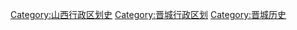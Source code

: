 [[Category:山西行政区划史|Category:山西行政区划史]]
[[Category:晋城行政区划|Category:晋城行政区划]]
[[Category:晋城历史|Category:晋城历史]]
